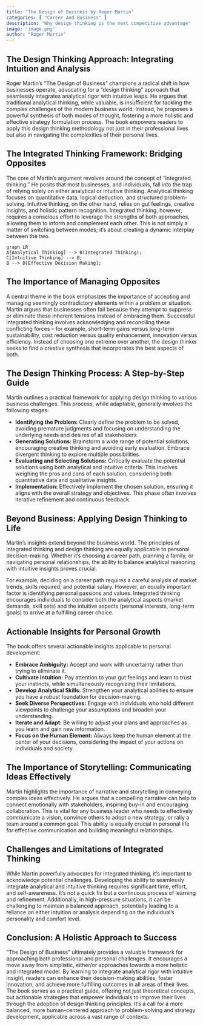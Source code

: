 ```yaml
---
title: "The Design of Business by Roger Martin"
categories: [ "Career And Business" ]
description: "Why design thinking is the next competitive advantage"
image: 'image.png'
author: "Roger Martin"
---
```

## The Design Thinking Approach: Integrating Intuition and Analysis

Roger Martin's "The Design of Business" champions a radical shift in how businesses operate, advocating for a "design thinking" approach that seamlessly integrates analytical rigor with intuitive leaps.  He argues that traditional analytical thinking, while valuable, is insufficient for tackling the complex challenges of the modern business world.  Instead, he proposes a powerful synthesis of both modes of thought, fostering a more holistic and effective strategy formulation process.  The book empowers readers to apply this design thinking methodology not just in their professional lives but also in navigating the complexities of their personal lives.

##  The Integrated Thinking Framework: Bridging Opposites

The core of Martin's argument revolves around the concept of "integrated thinking."  He posits that most businesses, and individuals, fall into the trap of relying solely on either analytical or intuitive thinking. Analytical thinking focuses on quantitative data, logical deduction, and structured problem-solving. Intuitive thinking, on the other hand, relies on gut feelings, creative insights, and holistic pattern recognition.  Integrated thinking, however, requires a conscious effort to leverage the strengths of both approaches, allowing them to inform and complement each other.  This is not simply a matter of switching between modes; it's about creating a dynamic interplay between the two.

```mermaid
graph LR
A[Analytical Thinking] --> B(Integrated Thinking);
C[Intuitive Thinking] --> B;
B --> D[Effective Decision Making];
```

##  The Importance of Managing Opposites

A central theme in the book emphasizes the importance of accepting and managing seemingly contradictory elements within a problem or situation. Martin argues that businesses often fail because they attempt to suppress or eliminate these inherent tensions instead of embracing them. Successful integrated thinking involves acknowledging and reconciling these conflicting forces – for example,  short-term gains versus long-term sustainability, cost reduction versus quality enhancement,  innovation versus efficiency.  Instead of choosing one extreme over another, the design thinker seeks to find a creative synthesis that incorporates the best aspects of both.

##  The Design Thinking Process: A Step-by-Step Guide

Martin outlines a practical framework for applying design thinking to various business challenges.  This process, while adaptable, generally involves the following stages:

* **Identifying the Problem:**  Clearly define the problem to be solved, avoiding premature judgments and focusing on understanding the underlying needs and desires of all stakeholders.
* **Generating Solutions:** Brainstorm a wide range of potential solutions, encouraging creative thinking and avoiding early evaluation.  Embrace divergent thinking to explore multiple possibilities.
* **Evaluating and Selecting Solutions:** Critically evaluate the potential solutions using both analytical and intuitive criteria.  This involves weighing the pros and cons of each solution, considering both quantitative data and qualitative insights.
* **Implementation:**  Effectively implement the chosen solution, ensuring it aligns with the overall strategy and objectives. This phase often involves iterative refinement and continuous feedback.

##  Beyond Business: Applying Design Thinking to Life

Martin’s insights extend beyond the business world. The principles of integrated thinking and design thinking are equally applicable to personal decision-making.  Whether it's choosing a career path, planning a family, or navigating personal relationships, the ability to balance analytical reasoning with intuitive insights proves crucial.

For example, deciding on a career path requires a careful analysis of market trends, skills required, and potential salary. However, an equally important factor is identifying personal passions and values. Integrated thinking encourages individuals to consider both the analytical aspects (market demands, skill sets) and the intuitive aspects (personal interests, long-term goals) to arrive at a fulfilling career choice.


##  Actionable Insights for Personal Growth

The book offers several actionable insights applicable to personal development:

* **Embrace Ambiguity:** Accept and work with uncertainty rather than trying to eliminate it.
* **Cultivate Intuition:**  Pay attention to your gut feelings and learn to trust your instincts, while simultaneously recognizing their limitations.
* **Develop Analytical Skills:** Strengthen your analytical abilities to ensure you have a robust foundation for decision-making.
* **Seek Diverse Perspectives:** Engage with individuals who hold different viewpoints to challenge your assumptions and broaden your understanding.
* **Iterate and Adapt:**  Be willing to adjust your plans and approaches as you learn and gain new information.
* **Focus on the Human Element:**  Always keep the human element at the center of your decisions, considering the impact of your actions on individuals and society.

##  The Importance of Storytelling: Communicating Ideas Effectively

Martin highlights the importance of narrative and storytelling in conveying complex ideas effectively.  He argues that a compelling narrative can help to connect emotionally with stakeholders, inspiring buy-in and encouraging collaboration. This is vital for any business leader who needs to effectively communicate a vision, convince others to adopt a new strategy, or rally a team around a common goal.  This ability is equally crucial in personal life for effective communication and building meaningful relationships.


##  Challenges and Limitations of Integrated Thinking

While Martin powerfully advocates for integrated thinking, it's important to acknowledge potential challenges.  Developing the ability to seamlessly integrate analytical and intuitive thinking requires significant time, effort, and self-awareness. It's not a quick fix but a continuous process of learning and refinement.  Additionally, in high-pressure situations, it can be challenging to maintain a balanced approach, potentially leading to a reliance on either intuition or analysis depending on the individual's personality and comfort level.


##  Conclusion: A Holistic Approach to Success

"The Design of Business" ultimately provides a valuable framework for approaching both professional and personal challenges. It encourages a move away from simplistic, either/or approaches towards a more holistic and integrated model.  By learning to integrate analytical rigor with intuitive insight, readers can enhance their decision-making abilities, foster innovation, and achieve more fulfilling outcomes in all areas of their lives.  The book serves as a practical guide, offering not just theoretical concepts, but actionable strategies that empower individuals to improve their lives through the adoption of design thinking principles.  It's a call for a more balanced, more human-centered approach to problem-solving and strategy development, applicable across a vast range of contexts.

